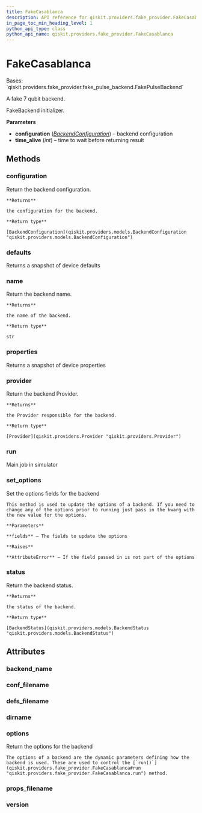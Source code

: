 ```yaml
---
title: FakeCasablanca
description: API reference for qiskit.providers.fake_provider.FakeCasablanca
in_page_toc_min_heading_level: 1
python_api_type: class
python_api_name: qiskit.providers.fake_provider.FakeCasablanca
---
```


# FakeCasablanca

<Class id="qiskit.providers.fake_provider.FakeCasablanca" github="https://github.com/qiskit/qiskit/tree/stable/0.23/qiskit/providers/fake_provider/backends/casablanca/fake_casablanca.py" signature="FakeCasablanca">
  Bases: `qiskit.providers.fake_provider.fake_pulse_backend.FakePulseBackend`

  A fake 7 qubit backend.

  FakeBackend initializer.

  **Parameters**

  *   **configuration** ([*BackendConfiguration*](qiskit.providers.models.BackendConfiguration "qiskit.providers.models.BackendConfiguration")) – backend configuration
  *   **time\_alive** (*int*) – time to wait before returning result

  ## Methods

  ### configuration

  <Function id="qiskit.providers.fake_provider.FakeCasablanca.configuration" name="configuration" signature="FakeCasablanca.configuration()">
    Return the backend configuration.

    **Returns**

    the configuration for the backend.

    **Return type**

    [BackendConfiguration](qiskit.providers.models.BackendConfiguration "qiskit.providers.models.BackendConfiguration")
  </Function>

  ### defaults

  <Function id="qiskit.providers.fake_provider.FakeCasablanca.defaults" name="defaults" signature="FakeCasablanca.defaults()">
    Returns a snapshot of device defaults
  </Function>

  ### name

  <Function id="qiskit.providers.fake_provider.FakeCasablanca.name" name="name" signature="FakeCasablanca.name()">
    Return the backend name.

    **Returns**

    the name of the backend.

    **Return type**

    str
  </Function>

  ### properties

  <Function id="qiskit.providers.fake_provider.FakeCasablanca.properties" name="properties" signature="FakeCasablanca.properties()">
    Returns a snapshot of device properties
  </Function>

  ### provider

  <Function id="qiskit.providers.fake_provider.FakeCasablanca.provider" name="provider" signature="FakeCasablanca.provider()">
    Return the backend Provider.

    **Returns**

    the Provider responsible for the backend.

    **Return type**

    [Provider](qiskit.providers.Provider "qiskit.providers.Provider")
  </Function>

  ### run

  <Function id="qiskit.providers.fake_provider.FakeCasablanca.run" name="run" signature="FakeCasablanca.run(run_input, **kwargs)">
    Main job in simulator
  </Function>

  ### set\_options

  <Function id="qiskit.providers.fake_provider.FakeCasablanca.set_options" name="set_options" signature="FakeCasablanca.set_options(**fields)">
    Set the options fields for the backend

    This method is used to update the options of a backend. If you need to change any of the options prior to running just pass in the kwarg with the new value for the options.

    **Parameters**

    **fields** – The fields to update the options

    **Raises**

    **AttributeError** – If the field passed in is not part of the options
  </Function>

  ### status

  <Function id="qiskit.providers.fake_provider.FakeCasablanca.status" name="status" signature="FakeCasablanca.status()">
    Return the backend status.

    **Returns**

    the status of the backend.

    **Return type**

    [BackendStatus](qiskit.providers.models.BackendStatus "qiskit.providers.models.BackendStatus")
  </Function>

  ## Attributes

  ### backend\_name

  <Attribute id="qiskit.providers.fake_provider.FakeCasablanca.backend_name" name="backend_name" attributeValue="= 'fake_casablanca'" />

  ### conf\_filename

  <Attribute id="qiskit.providers.fake_provider.FakeCasablanca.conf_filename" name="conf_filename" attributeValue="= 'conf_casablanca.json'" />

  ### defs\_filename

  <Attribute id="qiskit.providers.fake_provider.FakeCasablanca.defs_filename" name="defs_filename" attributeValue="= 'defs_casablanca.json'" />

  ### dirname

  <Attribute id="qiskit.providers.fake_provider.FakeCasablanca.dirname" name="dirname" attributeValue="= '/home/runner/work/qiskit/qiskit/.tox/docs/lib/python3.8/site-packages/qiskit/providers/fake_provider/backends/casablanca'" />

  ### options

  <Attribute id="qiskit.providers.fake_provider.FakeCasablanca.options" name="options">
    Return the options for the backend

    The options of a backend are the dynamic parameters defining how the backend is used. These are used to control the [`run()`](qiskit.providers.fake_provider.FakeCasablanca#run "qiskit.providers.fake_provider.FakeCasablanca.run") method.
  </Attribute>

  ### props\_filename

  <Attribute id="qiskit.providers.fake_provider.FakeCasablanca.props_filename" name="props_filename" attributeValue="= 'props_casablanca.json'" />

  ### version

  <Attribute id="qiskit.providers.fake_provider.FakeCasablanca.version" name="version" attributeValue="= 1" />
</Class>

